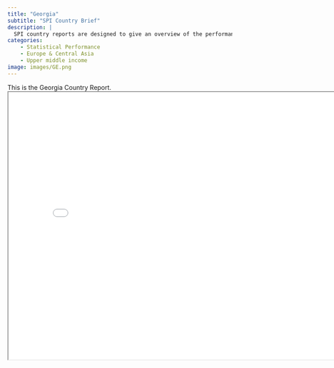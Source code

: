 ```yaml
---
title: "Georgia"
subtitle: "SPI Country Brief"
description: |
  SPI country reports are designed to give an overview of the performance of Georgia.
categories:
    - Statistical Performance
    - Europe & Central Asia
    - Upper middle income
image: images/GE.png
---
```


This is the Georgia Country Report.
<iframe src="charts/Georgia_chart.html" width="800" height="600"></iframe>

